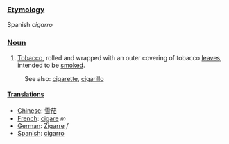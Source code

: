===[[Etymology]]===

Spanish ''cigarro''

===[[Noun]]===

# [[Tobacco]], rolled and wrapped with an outer covering of tobacco [[leaves]], intended to be [[smoke]]d.

:See also: [[cigarette]], [[cigarillo]]

====[[Translations]]====
*[[Chinese]]: [[雪茄]]
*[[French]]: [[cigare]] ''m''
*[[German]]: [[Zigarre]] ''f''
*[[Spanish]]: [[cigarro]]